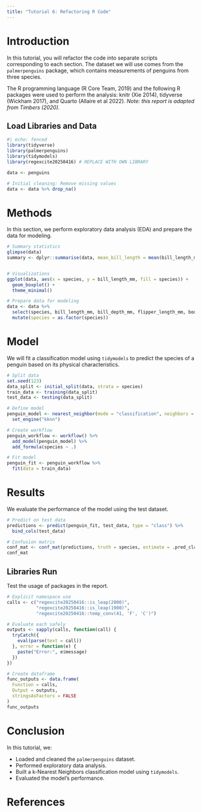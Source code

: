 ```yaml
---
title: "Tutorial 6: Refactoring R Code"
---
```


# Introduction

In this tutorial, you will refactor the code into separate scripts corresponding to each section. The dataset we will use comes from the `palmerpenguins` package, which contains measurements of penguins from three species.

The R programming language (R Core Team, 2019)  and the following R packages were used to perform the analysis:  knitr (Xie 2014), tidyverse (Wickham 2017), and Quarto (Allaire et al 2022).  *Note: this report is adapted from Timbers (2020).*

## Load Libraries and Data

```r
#| echo: fenced
library(tidyverse)
library(palmerpenguins)
library(tidymodels)
library(regexcite20250416) # REPLACE WITH OWN LIBRARY

data <- penguins

# Initial cleaning: Remove missing values
data <- data %>% drop_na()
```

# Methods

In this section, we perform exploratory data analysis (EDA) and prepare the data for modeling.

```r
# Summary statistics
glimpse(data)
summary <- dplyr::summarise(data, mean_bill_length = mean(bill_length_mm), mean_bill_depth = mean(bill_depth_mm), mean_flipper_length = mean(flipper_length_mm), mean_body_mass = mean(body_mass_g))


# Visualizations
ggplot(data, aes(x = species, y = bill_length_mm, fill = species)) +
  geom_boxplot() +
  theme_minimal()

# Prepare data for modeling
data <- data %>%
  select(species, bill_length_mm, bill_depth_mm, flipper_length_mm, body_mass_g) %>%
  mutate(species = as.factor(species))
```

# Model

We will fit a classification model using `tidymodels` to predict the species of a penguin based on its physical characteristics.

```r
# Split data
set.seed(123)
data_split <- initial_split(data, strata = species)
train_data <- training(data_split)
test_data <- testing(data_split)

# Define model
penguin_model <- nearest_neighbor(mode = "classification", neighbors = 5) %>%
  set_engine("kknn")

# Create workflow
penguin_workflow <- workflow() %>%
  add_model(penguin_model) %>%
  add_formula(species ~ .)

# Fit model
penguin_fit <- penguin_workflow %>%
  fit(data = train_data)
```

# Results

We evaluate the performance of the model using the test dataset.

```r
# Predict on test data
predictions <- predict(penguin_fit, test_data, type = "class") %>%
  bind_cols(test_data)

# Confusion matrix
conf_mat <- conf_mat(predictions, truth = species, estimate = .pred_class)
conf_mat
```

## Libraries Run

Test the usage of packages in the report.

```r
# Explicit namespace use
calls <- c("regexcite20250416::is_leap(2000)", 
           "regexcite20250416::is_leap(1900)", 
           "regexcite20250416::temp_conv(41, 'F', 'C')")

# Evaluate each safely
outputs <- sapply(calls, function(call) {
  tryCatch({
    eval(parse(text = call))
  }, error = function(e) {
    paste("Error:", e$message)
  })
})

# Create dataframe
func_outputs <- data.frame(
  Function = calls,
  Output = outputs,
  stringsAsFactors = FALSE
)
func_outputs
```

# Conclusion

In this tutorial, we:

- Loaded and cleaned the `palmerpenguins` dataset.
- Performed exploratory data analysis.
- Built a k-Nearest Neighbors classification model using `tidymodels`.
- Evaluated the model's performance.

# References